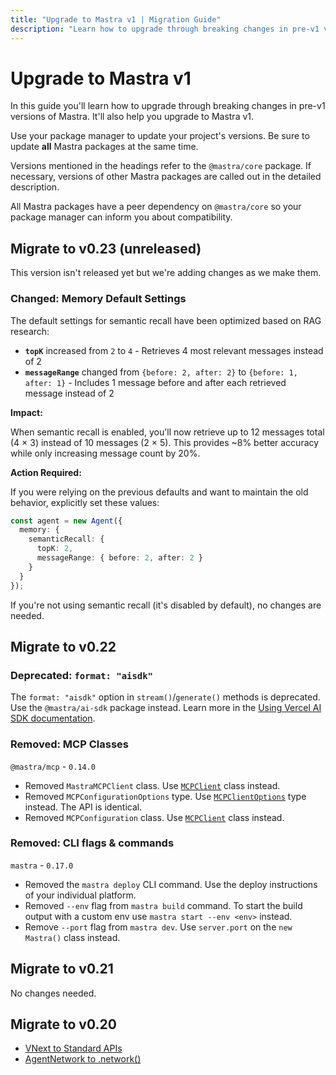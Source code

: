 ```yaml
---
title: "Upgrade to Mastra v1 | Migration Guide"
description: "Learn how to upgrade through breaking changes in pre-v1 versions of Mastra."
---
```



# Upgrade to Mastra v1

In this guide you'll learn how to upgrade through breaking changes in pre-v1 versions of Mastra. It'll also help you upgrade to Mastra v1.

Use your package manager to update your project's versions. Be sure to update **all** Mastra packages at the same time.

<Callout type="info">

Versions mentioned in the headings refer to the `@mastra/core` package. If necessary, versions of other Mastra packages are called out in the detailed description.

All Mastra packages have a peer dependency on `@mastra/core` so your package manager can inform you about compatibility.

</Callout>

## Migrate to v0.23 (unreleased)

<Callout>

This version isn't released yet but we're adding changes as we make them.

</Callout>

### Changed: Memory Default Settings

The default settings for semantic recall have been optimized based on RAG research:

- **`topK`** increased from `2` to `4` - Retrieves 4 most relevant messages instead of 2
- **`messageRange`** changed from `{before: 2, after: 2}` to `{before: 1, after: 1}` - Includes 1 message before and after each retrieved message instead of 2

**Impact:**

When semantic recall is enabled, you'll now retrieve up to 12 messages total (4 × 3) instead of 10 messages (2 × 5). This provides ~8% better accuracy while only increasing message count by 20%.

**Action Required:**

If you were relying on the previous defaults and want to maintain the old behavior, explicitly set these values:

```typescript
const agent = new Agent({
  memory: {
    semanticRecall: {
      topK: 2,
      messageRange: { before: 2, after: 2 }
    }
  }
});
```

If you're not using semantic recall (it's disabled by default), no changes are needed.

## Migrate to v0.22

### Deprecated: `format: "aisdk"`

The `format: "aisdk"` option in `stream()`/`generate()` methods is deprecated. Use the `@mastra/ai-sdk` package instead. Learn more in the [Using Vercel AI SDK documentation](../../docs/frameworks/agentic-uis/ai-sdk.mdx).

### Removed: MCP Classes

`@mastra/mcp` - `0.14.0`

- Removed `MastraMCPClient` class. Use [`MCPClient`](../../reference/tools/mcp-client.mdx) class instead.
- Removed `MCPConfigurationOptions` type. Use [`MCPClientOptions`](../../reference/tools/mcp-client.mdx#mcpclientoptions) type instead. The API is identical.
- Removed `MCPConfiguration` class. Use [`MCPClient`](../../reference/tools/mcp-client.mdx) class instead.

### Removed: CLI flags & commands

`mastra` - `0.17.0`

- Removed the `mastra deploy` CLI command. Use the deploy instructions of your individual platform.
- Removed `--env` flag from `mastra build` command. To start the build output with a custom env use `mastra start --env <env>` instead.
- Remove `--port` flag from `mastra dev`. Use `server.port` on the `new Mastra()` class instead.

## Migrate to v0.21

No changes needed.

## Migrate to v0.20

- [VNext to Standard APIs](./vnext-to-standard-apis.mdx)
- [AgentNetwork to .network()](./agentnetwork.mdx)